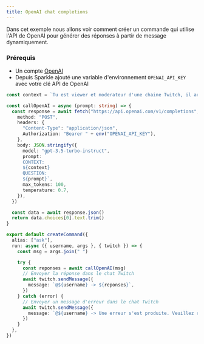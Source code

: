 ```yaml
---
title: OpenAI chat completions
---
```


Dans cet exemple nous allons voir comment créer un commande qui utilise l'API de OpenAI pour générer des réponses à partir de message dynamiquement.

### Prérequis

- Un compte [OpenAI](https://openai.com/)
- Depuis Sparkle ajouté une variable d'environnement `OPENAI_API_KEY` avec votre clé API de OpenAI

```typescript
const context = `Tu est viewer et moderateur d'une chaine Twitch, il arrive que certain viewer prennent contacte avec toi pour te demander des informations sur la chaine ou sur le streamer.`

const callOpenAI = async (prompt: string) => {
  const response = await fetch("https://api.openai.com/v1/completions", {
    method: "POST",
    headers: {
      "Content-Type": "application/json",
      Authorization: "Bearer " + env("OPENAI_API_KEY"),
    },
    body: JSON.stringify({
      model: "gpt-3.5-turbo-instruct",
      prompt: `
      CONTEXT:
      ${context}
      QUESTION: 
      ${prompt}`,
      max_tokens: 100,
      temperature: 0.7,
    }),
  })

  const data = await response.json()
  return data.choices[0].text.trim()
}

export default createCommand({
  alias: ["ask"],
  run: async ({ username, args }, { twitch }) => {
    const msg = args.join(" ")

    try {
      const reponses = await callOpenAI(msg)
      // Envoyer la réponse dans le chat Twitch
      await twitch.sendMessage({
        message: `@${username} -> ${reponses}`,
      })
    } catch (error) {
      // Envoyer un message d'erreur dans le chat Twitch
      await twitch.sendMessage({
        message: `@${username} -> Une erreur s'est produite. Veuillez réessayer plus tard.`,
      })
    }
  },
})
```
